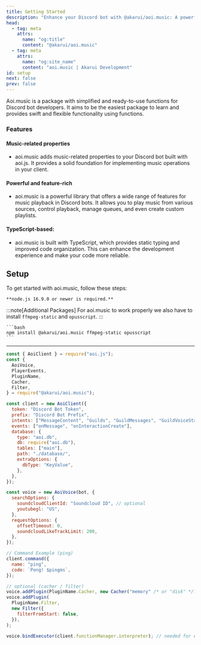 ```yaml
---
title: Getting Started
description: "Enhance your Discord bot with @akarui/aoi.music: A powerful TypeScript-based JavaScript library for music operations in aoi.js."
head:
  - tag: meta
    attrs:
      name: "og:title"
      content: "@akarui/aoi.music"
  - tag: meta
    attrs:
      name: "og:site_name"
      content: "aoi.music | Akarui Development"
id: setup
next: false
prev: false
---
```


Aoi.music is a package with simplified and ready-to-use functions for Discord bot developers. It aims to be the easiest package to learn and provides swift and flexible functionality using functions.

### Features

#### Music-related properties

- aoi.music adds music-related properties to your Discord bot built with aoi.js. It provides a solid foundation for implementing music operations in your client.

#### Powerful and feature-rich

- aoi.music is a powerful library that offers a wide range of features for music playback in Discord bots. It allows you to play music from various sources, control playback, manage queues, and even create custom playlists.

#### TypeScript-based:

- aoi.music is built with TypeScript, which provides static typing and improved code organization. This can enhance the development experience and make your code more reliable.

## Setup

To get started with aoi.music, follow these steps:

    **node.js 16.9.0 or newer is required.**

:::note[Additional Packages]
For aoi.music to work properly we also have to install `ffmpeg-static` and `opusscript`.
:::

    ```bash
    npm install @akarui/aoi.music ffmpeg-static opusscript
    ```

---

```javascript title="index.js"
const { AoiClient } = require("aoi.js");
const {
  AoiVoice,
  PlayerEvents,
  PluginName,
  Cacher,
  Filter,
} = require("@akarui/aoi.music");

const client = new AoiClient({
  token: "Discord Bot Token",
  prefix: "Discord Bot Prefix",
  intents: ["MessageContent", "Guilds", "GuildMessages", "GuildVoiceStates"],
  events: ["onMessage", "onInteractionCreate"],
  database: {
    type: "aoi.db",
    db: require("aoi.db"),
    tables: ["main"],
    path: "./database/",
    extraOptions: {
      dbType: "KeyValue",
    },
  },
});

const voice = new AoiVoice(bot, {
  searchOptions: {
    soundcloudClientId: "Soundcloud ID", // optional
    youtubegl: "US",
  },
  requestOptions: {
    offsetTimeout: 0,
    soundcloudLikeTrackLimit: 200,
  },
});

// Command Example (ping)
client.command({
  name: "ping",
  code: `Pong! $pingms`,
});

// optional (cacher / filter)
voice.addPlugin(PluginName.Cacher, new Cacher("memory" /* or "disk" */));
voice.addPlugin(
  PluginName.Filter,
  new Filter({
    filterFromStart: false,
  }),
);

voice.bindExecutor(client.functionManager.interpreter); // needed for events
```
